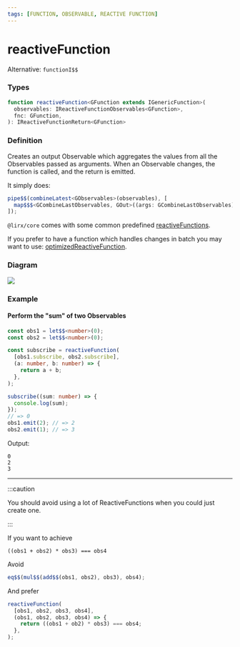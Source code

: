 ```yaml
---
tags: [FUNCTION, OBSERVABLE, REACTIVE FUNCTION]
---
```


# reactiveFunction

Alternative: `functionI$$`

### Types

```ts
function reactiveFunction<GFunction extends IGenericFunction>(
  observables: IReactiveFunctionObservables<GFunction>,
  fnc: GFunction,
): IReactiveFunctionReturn<GFunction>
```

### Definition

Creates an output Observable which aggregates the values from all the Observables passed as arguments.
When an Observable changes, the function is called, and the return is emitted.

It simply does:

```ts
pipe$$(combineLatest<GObservables>(observables), [
  map$$$<GCombineLastObservables, GOut>((args: GCombineLastObservables) => fnc(...(args as any))),
]);
```

`@lirx/core` comes with some common predefined [reactiveFunctions](/docs/tags/reactive-function/).


If you prefer to have a function which handles changes in batch you may want to use:
[optimizedReactiveFunction](/docs/reference/optimized-reactive-function/).

### Diagram

![](example-diagram.svg)

### Example

#### Perform the "sum" of two Observables

```ts
const obs1 = let$$<number>(0);
const obs2 = let$$<number>(0);

const subscribe = reactiveFunction(
  [obs1.subscribe, obs2.subscribe],
  (a: number, b: number) => {
    return a + b;
  },
);

subscribe((sum: number) => {
  console.log(sum);
});
// => 0
obs1.emit(2); // => 2
obs2.emit(1); // => 3
```

Output:

```text
0
2
3
```

---

:::caution

You should avoid using a lot of ReactiveFunctions when you could just create one.

:::

If you want to achieve

```text
((obs1 + obs2) * obs3) === obs4
```

Avoid

```ts
eq$$(mul$$(add$$(obs1, obs2), obs3), obs4);
```

And prefer

```ts
reactiveFunction(
  [obs1, obs2, obs3, obs4],
  (obs1, obs2, obs3, obs4) => {
    return ((obs1 + ob2) * obs3) === obs4;
  },
);
```
